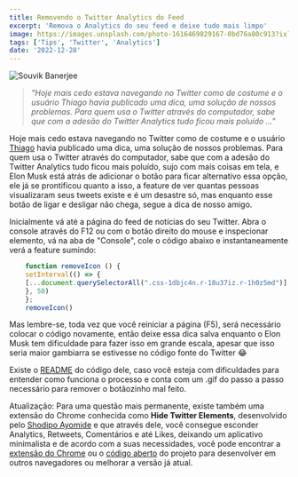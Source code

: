 ```yaml
---
title: Removendo o Twitter Analytics do Feed
excerpt: 'Remova o Analytics do seu feed e deixe tudo mais limpo'
image: https://images.unsplash.com/photo-1616469829167-0bd76a80c913?ixlib=rb-4.0.3&ixid=MnwxMjA3fDB8MHxwaG90by1wYWdlfHx8fGVufDB8fHx8&auto=format&fit=crop&w=1470&q=80
tags: ['Tips', 'Twitter', 'Analytics']
date: '2022-12-28'
---
```


![](https://images.unsplash.com/photo-1616469829167-0bd76a80c913?ixlib=rb-4.0.3&ixid=MnwxMjA3fDB8MHxwaG90by1wYWdlfHx8fGVufDB8fHx8&auto=format&fit=crop&w=1470&q=80 "Souvik Banerjee")

> _"Hoje mais cedo estava navegando no Twitter como de costume e o usuário Thiago havia publicado uma dica, uma solução de nossos problemas. Para quem usa o Twitter através do computador, sabe que com a adesão do Twitter Analytics tudo ficou mais poluído ..."_

Hoje mais cedo estava navegando no Twitter como de costume e o usuário [Thiago](https://twitter.com/ThiagoMota014?ref=yagasaki.dev/blog) havia publicado uma dica, uma solução de nossos problemas. Para quem usa o Twitter através do computador, sabe que com a adesão do Twitter Analytics tudo ficou mais poluído, sujo com mais coisas em tela, e Elon Musk está atrás de adicionar o botão para ficar alternativo essa opção, ele já se prontificou quanto a isso, a feature de ver quantas pessoas visualizaram seus tweets existe e é um desastre só, mas enquanto esse botão de ligar e desligar não chega, segue a dica de nosso amigo.

<!--truncate-->

Inicialmente vá até a página do feed de notícias do seu Twitter. Abra o console através do F12 ou com o botão direito do mouse e inspecionar elemento, vá na aba de "Console", cole o código abaixo e instantaneamente verá a feature sumindo:

```javascript
    function removeIcon () {  
    setInterval(() => {
    [...document.querySelectorAll(".css-1dbjc4n.r-18u37iz.r-1h0z5md")].filter(div => div.innerHTML.includes("analytics")).forEach(div => div.remove())
    }, 50)
    };
    removeIcon()
```

Mas lembre-se, toda vez que você reiniciar a página (F5), será necessário colocar o código novamente, então deixe essa dica salva enquanto o Elon Musk tem dificuldade para fazer isso em grande escala, apesar que isso seria maior gambiarra se estivesse no código fonte do Twitter 😂

Existe o [README](https://github.com/Thiago-Mota-Santos/Remove-twitter-icon?ref=yagasaki.dev/blog) do código dele, caso você esteja com dificuldades para entender como funciona o processo e conta com um .gif do passo a passo necessário para remover o botãozinho mal feito.

Atualização: Para uma questão mais permanente, existe também uma extensão do Chrome conhecida como **Hide Twitter Elements**, desenvolvido pelo [Shodipo Ayomide](https://shodipoayomide.com?ref=yagasaki.dev/blog) e que através dele, você consegue esconder Analytics, Retweets, Comentários e até Likes, deixando um aplicativo minimalista e de acordo com a suas necessidades, você pode encontrar a [extensão do Chrome](https://chrome.google.com/webstore/detail/hide-twitter-elements/fbffhgacjoeloopjakfbdgcdfaklionn/related?hl=en?ref=yagasaki.dev/blog) ou o [código aberto](https://github.com/Developerayo/Hide-Twitter-Elements?ref=yagasaki.dev/blog) do projeto para desenvolver em outros navegadores ou melhorar a versão já atual.

